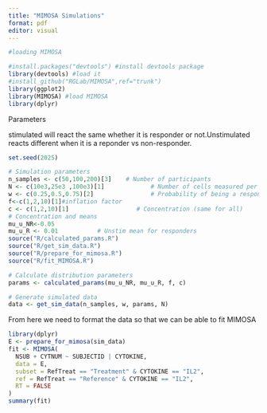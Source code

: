 ---
title: "MIMOSA Simulations"
format: pdf
editor: visual
---

```{r,message=FALSE,warning=FALSE}
#loading MIMOSA

#install.packages("devtools") #install devtools package
library(devtools) #load it
#install_github("RGLab/MIMOSA",ref="trunk") 
library(ggplot2)
library(MIMOSA) #load MIMOSA
library(dplyr)
```

Parameters

stimulated will react the same whether it is responder or not.Unstimulated reacts different when it is a reponder vs non-responder.

```{r}
set.seed(2025)

# Simulation parameters
n_samples <- c(50,100,200)[3]    # Number of participants
N <- c(10e3,25e3 ,100e3)[1]             # Number of cells measured per sample
w <- c(0.25,0.5,0.75)[2]                # Probability of being a responder
f<-c(1,2,10)[1]#inflation factor
c <- c(1,2,10)[1]                   # Concentration (same for all)
# Concentration and means
mu_u_NR<-0.05
mu_u_R <- 0.01           # Unstim mean for responders 
source("R/calculated_params.R")
source("R/get_sim_data.R")
source("R/prepare_for_mimosa.R")
source("R/fit_MIMOSA.R")

# Calculate distribution parameters
params <- calculated_params(mu_u_NR, mu_u_R, f, c)

# Generate simulated data
data <- get_sim_data(n_samples, w, params, N)
```

From here we need to format the data so that we can be able to fit MIMOSA

```{r}
library(dplyr)
E <- prepare_for_mimosa(sim_data)
fit <- MIMOSA(
  NSUB + CYTNUM ~ SUBJECTID | CYTOKINE,
  data = E,
  subset = RefTreat == "Treatment" & CYTOKINE == "IL2",
  ref = RefTreat == "Reference" & CYTOKINE == "IL2",
  RT = FALSE
)
summary(fit)
```

